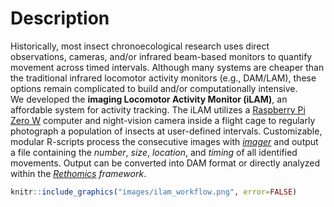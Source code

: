 # Description
  Historically, most insect chronoecological research uses direct observations, cameras, and/or infrared beam-based monitors to quantify movement across timed intervals. Although many systems are cheaper than the traditional infrared locomotor activity monitors (e.g., DAM/LAM), these options remain complicated to build and/or computationally intensive.  
  We developed the **imaging Locomotor Activity Monitor (iLAM)**, an affordable system for activity tracking. The iLAM utilizes a [Raspberry Pi Zero W](https://www.raspberrypi.com/products/raspberry-pi-zero-w/) computer and night-vision camera inside a flight cage to regularly photograph a population of insects at user-defined intervals.
  Customizable, modular R-scripts process the consecutive images with [*imager*](https://cran.r-project.org/web/packages/imager/) and output a file containing the *number*, *size*, *location*, and *timing* of all identified movements. Output can be converted into DAM format or directly analyzed within the [*Rethomics*](https://rethomics.github.io/) *framework*. 

```r
knitr::include_graphics("images/ilam_workflow.png", error=FALSE)
```

